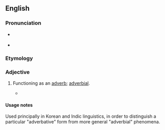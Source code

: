 ==English==

===Pronunciation===
* {{a|GenAm}} {{IPA|/ædˈvɝbətɪv/|lang=en}}
* {{a|RP}} {{IPA|/ədˈvɜːbətɪv/|lang=en}}

===Etymology===
{{suffix|adverb|ative|lang=en}}

===Adjective===
{{en-adj|-}}

# {{lb|en|grammar}} Functioning as an [[adverb]]; [[adverbial]].
#* {{quote-text|year=2002|author=Ross King et al.|title=Continuing Korean|page=211|passage="Verbs have an '''adverbative''' form made by attaching -게 to the base."}}

====Usage notes====
Used principally in Korean and Indic linguistics, in order to distinguish a particular "adverbative" form from more general "adverbial" phenomena.